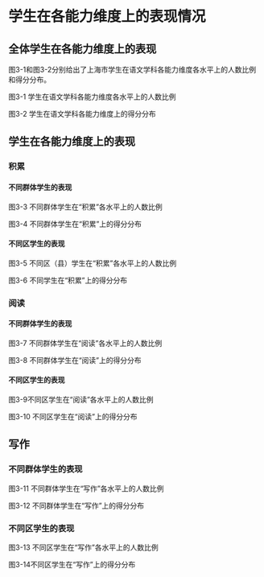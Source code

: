 <!-- chapter dimention -->

\mytext

# 学生在各能力维度上的表现情况

## 全体学生在各能力维度上的表现

图3-1和图3-2分别给出了上海市学生在语文学科各能力维度各水平上的人数比例和得分分布。

图3-1 学生在语文学科各能力维度各水平上的人数比例



图3-2 学生在语文学科各能力维度上的得分分布

## 学生在各能力维度上的表现

### 积累

#### 不同群体学生的表现


图3-3 不同群体学生在“积累”各水平上的人数比例



图3-4 不同群体学生在“积累”上的得分分布

#### 不同区学生的表现


图3-5 不同区（县）学生在“积累”各水平上的人数比例



图3-6 不同学生在“积累”上的得分分布



### 阅读

#### 不同群体学生的表现


图3-7 不同群体学生在“阅读”各水平上的人数比例



图3-8 不同群体学生在“阅读”上的得分分布








#### 不同区学生的表现


图3-9不同区学生在“阅读”各水平上的人数比例



图3-10 不同区学生在“阅读”上的得分分布




## 写作

### 不同群体学生的表现

图3-11 不同群体学生在“写作”各水平上的人数比例



图3-12 不同群体学生在“写作”上的得分分布

### 不同区学生的表现

图3-13 不同区学生在“写作”各水平上的人数比例



图3-14不同区学生在“写作”上的得分分布

<!-- end of chapter dimention -->
